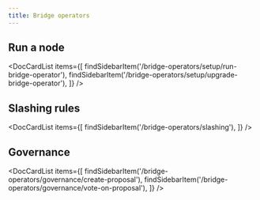 ```yaml
---
title: Bridge operators
---
```



## Run a node

<DocCardList items={[
    findSidebarItem('/bridge-operators/setup/run-bridge-operator'),
    findSidebarItem('/bridge-operators/setup/upgrade-bridge-operator'),
    ]} />

## Slashing rules

<DocCardList items={[
    findSidebarItem('/bridge-operators/slashing'),
    ]} />

## Governance

<DocCardList items={[
    findSidebarItem('/bridge-operators/governance/create-proposal'),
    findSidebarItem('/bridge-operators/governance/vote-on-proposal'),
    ]} />
